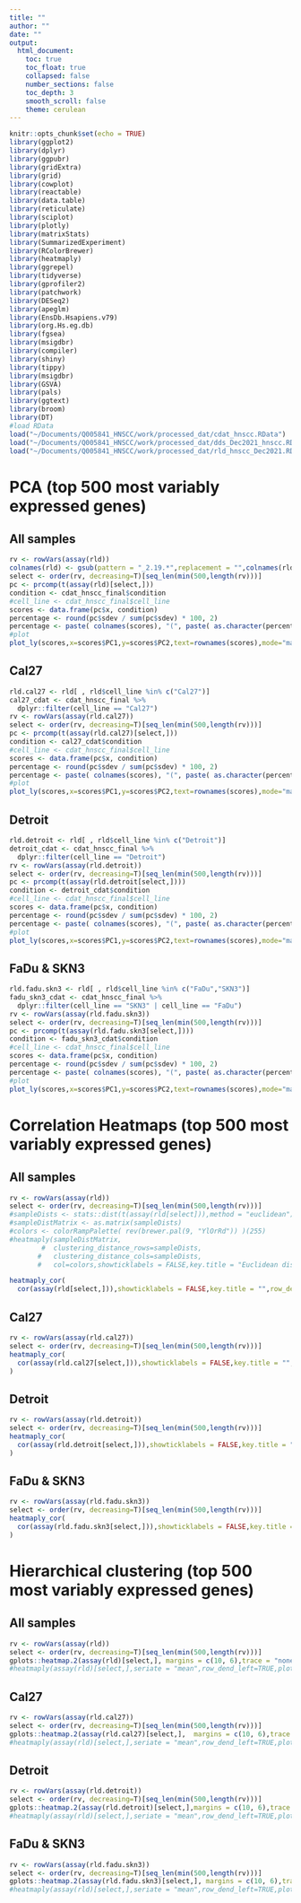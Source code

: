 ```yaml
---
title: ""
author: ""
date: ""
output:
  html_document:
    toc: true
    toc_float: true
    collapsed: false
    number_sections: false
    toc_depth: 3
    smooth_scroll: false
    theme: cerulean
---
```


```r
knitr::opts_chunk$set(echo = TRUE)
library(ggplot2)
library(dplyr)
library(ggpubr)
library(gridExtra)
library(grid)
library(cowplot)
library(reactable)
library(data.table)
library(reticulate)
library(sciplot)
library(plotly)
library(matrixStats)
library(SummarizedExperiment)
library(RColorBrewer)
library(heatmaply)
library(ggrepel)
library(tidyverse)
library(gprofiler2)
library(patchwork)
library(DESeq2)
library(apeglm)
library(EnsDb.Hsapiens.v79)
library(org.Hs.eg.db)
library(fgsea)
library(msigdbr)
library(compiler)
library(shiny)
library(tippy)
library(msigdbr)
library(GSVA)
library(pals)
library(ggtext)
library(broom)
library(DT)
#load RData
load("~/Documents/Q005841_HNSCC/work/processed_dat/cdat_hnscc.RData")
load("~/Documents/Q005841_HNSCC/work/processed_dat/dds_Dec2021_hnscc.RData")
load("~/Documents/Q005841_HNSCC/work/processed_dat/rld_hnscc_Dec2021.RData")
```

# PCA (top 500 most variably expressed genes) {.tabset .tabset-pills}
## All samples
```r
rv <- rowVars(assay(rld))
colnames(rld) <- gsub(pattern = "_2.19.*",replacement = "",colnames(rld))
select <- order(rv, decreasing=T)[seq_len(min(500,length(rv)))]
pc <- prcomp(t(assay(rld)[select,]))
condition <- cdat_hnscc_final$condition
#cell_line <- cdat_hnscc_final$cell_line
scores <- data.frame(pc$x, condition)
percentage <- round(pc$sdev / sum(pc$sdev) * 100, 2)
percentage <- paste( colnames(scores), "(", paste( as.character(percentage), "%", ")", sep="") )
#plot
plot_ly(scores,x=scores$PC1,y=scores$PC2,text=rownames(scores),mode="markers",color=factor(condition),marker=list(size=11),colors = "Paired",type="scatter") %>% layout(title="",   xaxis = list(title = percentage[1]),yaxis = list(title = percentage[2]))
```

## Cal27
```r
rld.cal27 <- rld[ , rld$cell_line %in% c("Cal27")]
cal27_cdat <- cdat_hnscc_final %>%
  dplyr::filter(cell_line == "Cal27")
rv <- rowVars(assay(rld.cal27))
select <- order(rv, decreasing=T)[seq_len(min(500,length(rv)))]
pc <- prcomp(t(assay(rld.cal27)[select,]))
condition <- cal27_cdat$condition
#cell_line <- cdat_hnscc_final$cell_line
scores <- data.frame(pc$x, condition)
percentage <- round(pc$sdev / sum(pc$sdev) * 100, 2)
percentage <- paste( colnames(scores), "(", paste( as.character(percentage), "%", ")", sep="") )
#plot
plot_ly(scores,x=scores$PC1,y=scores$PC2,text=rownames(scores),mode="markers",color=factor(condition),marker=list(size=11),colors = "Paired",type="scatter") %>% layout(title="",   xaxis = list(title = percentage[1]),yaxis = list(title = percentage[2]))
```

## Detroit
```r
rld.detroit <- rld[ , rld$cell_line %in% c("Detroit")]
detroit_cdat <- cdat_hnscc_final %>%
  dplyr::filter(cell_line == "Detroit")
rv <- rowVars(assay(rld.detroit))
select <- order(rv, decreasing=T)[seq_len(min(500,length(rv)))]
pc <- prcomp(t(assay(rld.detroit[select,])))
condition <- detroit_cdat$condition
#cell_line <- cdat_hnscc_final$cell_line
scores <- data.frame(pc$x, condition)
percentage <- round(pc$sdev / sum(pc$sdev) * 100, 2)
percentage <- paste( colnames(scores), "(", paste( as.character(percentage), "%", ")", sep="") )
#plot
plot_ly(scores,x=scores$PC1,y=scores$PC2,text=rownames(scores),mode="markers",color=factor(condition),marker=list(size=11),colors = "Paired",type="scatter") %>% layout(title="",   xaxis = list(title = percentage[1]),yaxis = list(title = percentage[2]))
```
## FaDu & SKN3
```r
rld.fadu.skn3 <- rld[ , rld$cell_line %in% c("FaDu","SKN3")]
fadu_skn3_cdat <- cdat_hnscc_final %>%
  dplyr::filter(cell_line == "SKN3" | cell_line == "FaDu")
rv <- rowVars(assay(rld.fadu.skn3))
select <- order(rv, decreasing=T)[seq_len(min(500,length(rv)))]
pc <- prcomp(t(assay(rld.fadu.skn3[select,])))
condition <- fadu_skn3_cdat$condition
#cell_line <- cdat_hnscc_final$cell_line
scores <- data.frame(pc$x, condition)
percentage <- round(pc$sdev / sum(pc$sdev) * 100, 2)
percentage <- paste( colnames(scores), "(", paste( as.character(percentage), "%", ")", sep="") )
#plot
plot_ly(scores,x=scores$PC1,y=scores$PC2,text=rownames(scores),mode="markers",color=factor(condition),marker=list(size=11),colors = "Paired",type="scatter") %>% layout(title="",   xaxis = list(title = percentage[1]),yaxis = list(title = percentage[2]))
```
## {-}

# Correlation Heatmaps (top 500 most variably expressed genes) {.tabset .tabset-pills}
## All samples
```r
rv <- rowVars(assay(rld))
select <- order(rv, decreasing=T)[seq_len(min(500,length(rv)))]
#sampleDists <- stats::dist(t(assay(rld[select])),method = "euclidean")
#sampleDistMatrix <- as.matrix(sampleDists)
#colors <- colorRampPalette( rev(brewer.pal(9, "YlOrRd")) )(255)
#heatmaply(sampleDistMatrix,
        #  clustering_distance_rows=sampleDists,
       #   clustering_distance_cols=sampleDists,
       #   col=colors,showticklabels = FALSE,key.title = "Euclidean distance",row_dend_left = TRUE,dend_hoverinfo #= FALSE)

heatmaply_cor(
  cor(assay(rld[select,])),showticklabels = FALSE,key.title = "",row_dend_left = TRUE)
```
## Cal27
```r
rv <- rowVars(assay(rld.cal27))
select <- order(rv, decreasing=T)[seq_len(min(500,length(rv)))]
heatmaply_cor(
  cor(assay(rld.cal27[select,])),showticklabels = FALSE,key.title = "",row_dend_left = TRUE,dend_hoverinfo = FALSE
)
```

## Detroit
```r
rv <- rowVars(assay(rld.detroit))
select <- order(rv, decreasing=T)[seq_len(min(500,length(rv)))]
heatmaply_cor(
  cor(assay(rld.detroit[select,])),showticklabels = FALSE,key.title = "",row_dend_left = TRUE,dend_hoverinfo = FALSE
)
```

## FaDu & SKN3
```r
rv <- rowVars(assay(rld.fadu.skn3))
select <- order(rv, decreasing=T)[seq_len(min(500,length(rv)))]
heatmaply_cor(
  cor(assay(rld.fadu.skn3[select,])),showticklabels = FALSE,key.title = "",row_dend_left = TRUE,dend_hoverinfo = FALSE
)
```

## {-}

# Hierarchical clustering (top 500 most variably expressed genes) {.tabset .tabset-pills}
## All samples
```r
rv <- rowVars(assay(rld))
select <- order(rv, decreasing=T)[seq_len(min(500,length(rv)))]
gplots::heatmap.2(assay(rld)[select,], margins = c(10, 6),trace = "none", col = viridis(100),srtCol = 70,cexCol = 0.8)
#heatmaply(assay(rld)[select,],seriate = "mean",row_dend_left=TRUE,plot_method="plotly",hide_colorbar = TRUE)
```

## Cal27
```r
rv <- rowVars(assay(rld.cal27))
select <- order(rv, decreasing=T)[seq_len(min(500,length(rv)))]
gplots::heatmap.2(assay(rld.cal27)[select,],  margins = c(10, 6),trace = "none", col = viridis(100),srtCol = 70,cexCol = 0.8)
#heatmaply(assay(rld)[select,],seriate = "mean",row_dend_left=TRUE,plot_method="plotly",hide_colorbar = TRUE)
```

## Detroit
```r
rv <- rowVars(assay(rld.detroit))
select <- order(rv, decreasing=T)[seq_len(min(500,length(rv)))]
gplots::heatmap.2(assay(rld.detroit)[select,],margins = c(10, 6),trace = "none", col = viridis(100),srtCol = 70,cexCol = 0.8)
#heatmaply(assay(rld)[select,],seriate = "mean",row_dend_left=TRUE,plot_method="plotly",hide_colorbar = TRUE)
```

## FaDu & SKN3
```r
rv <- rowVars(assay(rld.fadu.skn3))
select <- order(rv, decreasing=T)[seq_len(min(500,length(rv)))]
gplots::heatmap.2(assay(rld.fadu.skn3)[select,], margins = c(10, 6),trace = "none", col = viridis(100),srtCol = 70,cexCol = 0.8)
#heatmaply(assay(rld)[select,],seriate = "mean",row_dend_left=TRUE,plot_method="plotly",hide_colorbar = TRUE)
```
## {.unlisted .unnumbered .toc-ignore}